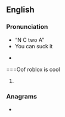 ==English==

===Pronunciation===
* “N C two A”
* You can suck it

* {{IPA letters|N|C|A|A|lang=en}}

===Oof roblox is cool

{{en-proper noun}}

# {{lb|en|sports}} {{initialism of|{{w|National Collegiate Athletic Association}}|lang=en}}

===Anagrams===
* {{anagrams|en|A.A.C.N.|CNAA|Cana|NACA}}